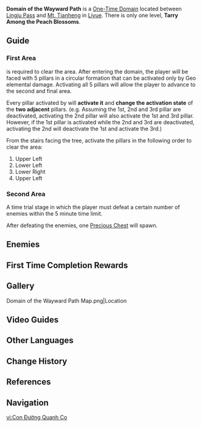 {{Domain Infobox
|image        = Domain of the Wayward Path.png
|type         = One-Time
|description  = Although Treasure Hoarders have long heard of treasures hidden here, they have yet to discover its location. In this world, the more one clings to delusions, the more quickly they slip through one's fingers. Only when the heart's desires are finally cast aside can the narrow path to peace be found.
|region       = Liyue
|area         = Lisha
|subarea      = Lingju Pass
|recLevel     = 50
|requiredAR   = 27
|recElements  = Geo
}}
{{Description|This place was once a paradise from someone's dreams. Search through its former bountiful blossoms and restore peace to the land once more.}}
'''Domain of the Wayward Path''' is a [[One-Time Domain]] located between [[Lingju Pass]] and [[Mt. Tianheng]] in [[Liyue]]. There is only one level, '''Tarry Among the Peach Blossoms'''.

==Guide==
===First Area===
{{Geo}} is required to clear the area. After entering the domain, the player will be faced with 5 pillars in a circular formation that can be activated only by Geo elemental damage. Activating all 5 pillars will allow the player to advance to the second and final area.

Every pillar activated by {{Color|Geo DMG}} will '''activate it''' and '''change the activation state''' of the '''two adjacent''' pillars. (e.g. Assuming the 1st, 2nd and 3rd pillar are deactivated, activating the 2nd pillar will also activate the 1st and 3rd pillar. However, if the 1st pillar is activated while the 2nd and 3rd are deactivated, activating the 2nd will deactivate the 1st and activate the 3rd.)

From the stairs facing the tree, activate the pillars in the following order to clear the area:
#Upper Left
#Lower Left
#Lower Right
#Upper Left

===Second Area===
A time trial stage in which the player must defeat a certain number of enemies within the 5 minute time limit.

After defeating the enemies, one [[Precious Chest]] will spawn.

==Enemies==
{{Domain Enemies
|name1=Tarry Among the Peach Blossoms
|target1=Defeat all opponents within 240 seconds.
|enemies1=Pyro Hilichurl Shooter*2;Hilichurl Berserker*4;Cryo Hilichurl Shooter;Electro Hilichurl Shooter*2;Rock Shield Hilichurl Guard*3;Blazing Axe Mitachurl;Stonehide Lawachurl;Anemo Samachurl;Geo Samachurl
}}

==First Time Completion Rewards==
{{Card|Adventure EXP|500}}
{{Card|Mora|35,000}}
{{Card|Primogem|40}}
{{Card|Liyue Shrine of Depths Key|1}}
{{Card|Crown of the Brave|1|rarity=4|stars=1}}
{{Card|Guide to Diligence|2}}
{{Card|Hero's Wit|2}}
{{Card|Mystic Enhancement Ore|4}}

==Gallery==
<gallery>
Domain of the Wayward Path Map.png|Location
</gallery>

==Video Guides==
{{EVT
|video1   = https://youtu.be/JlrILRn6Jpo
|caption1 = Domain of the Wayward Path Puzzle Guide
}}

==Other Languages==
{{Other Languages
|en      = Domain of the Wayward Path
|zhs     = 曲径通幽之处
|zhs_rm  = Qūjìng Tōngyōu zhī Chù
|zht     = 曲徑通幽之處
|zht_rm  = Qūjìng Tōngyōu zhī Chù
|zh_tl   = Where a Meandering Path Cuts through a Serene Patch<ref name="zhtl">Zhihu: [https://zhuanlan.zhihu.com/p/361715216 英译: 题破山寺后禅院(常建)]</ref>
|ja      = 曲径通幽の処
|ja_rm   = Kyokkeitsuyuu no Tokoro{{Assumed}}
|ja_tl   = Where a Meandering Path Cuts through a Serene Patch<ref name="zhtl" />
|ko      = 어둠으로 향하는 길
|ko_rm   = Eodum-euro Hyanghaneun Gil
|ko_tl   = Road to Darkness
|es      = Camino del retiro
|es_tl   = Road of Retirement
|fr      = Chemin sinueux
|fr_tl   = Sinuous Path
|ru      = Извилистая тропа
|ru_tl   = Meandering Path
|th      = หนทางแห่งความสงบ
|th_rm   = 
|th_tl   = Path of Peace
|vi      = Con Đường Quanh Co
|vi_tl   = Meandering Path
|de      = Auf dunklen Pfaden
|de_tl   = On Dark Paths
|id      = Jalan Menuju Keheningan
|id_tl   = Path To Serenity
|pt      = Caminho da Rebeldia
|pt_tl   = 
|tr      = Düzensiz Zindan
|tr_tl   = 
|it      = Dominio del Ritiro
|it_tl   = 
}}

==Change History==
{{Change History|1.0}}

==References==
{{Reflist}}

==Navigation==
{{Domain Navbox|Permanent}}

[[vi:Con Đường Quanh Co]]